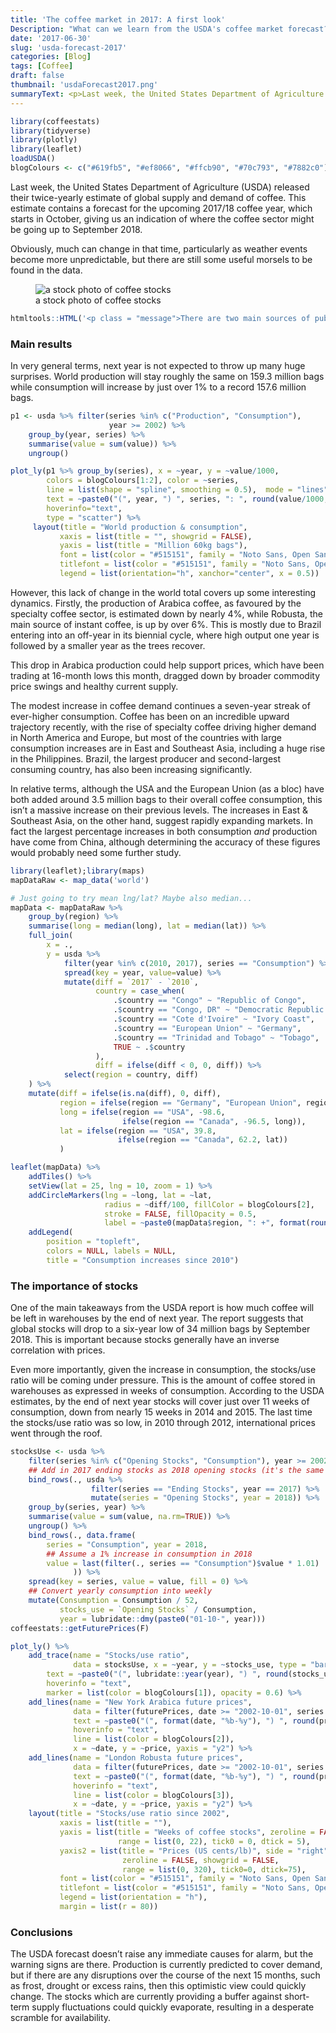 ```yaml
---
title: 'The coffee market in 2017: A first look'
Description: "What can we learn from the USDA's coffee market forecast?"
date: '2017-06-30'
slug: 'usda-forecast-2017'
categories: [Blog]
tags: [Coffee]
draft: false
thumbnail: 'usdaForecast2017.png'
summaryText: <p>Last week, the United States Department of Agriculture (USDA) released their twice-yearly estimate of global supply and demand of coffee. This estimate contains a forecast for the upcoming 2017/18 coffee year, which starts in October, giving us an indication of where the coffee sector might be going up to September 2018.<p>Obviously, much can change in that time, particularly as weather events become more unpredictable, but there are still some useful morsels to be found in the data.<p><img src="/img/coffee-stocks.png" alt="a stock photo of some coffee stocks" title="a stock photo of coffee stocks"/><p>
---
```


```r
library(coffeestats)
library(tidyverse)
library(plotly)
library(leaflet)
loadUSDA()
blogColours <- c("#619fb5", "#ef8066", "#ffcb90", "#70c793", "#7882c0")
```


Last week, the United States Department of Agriculture (USDA) released their twice-yearly estimate of global supply and demand of coffee. This estimate contains a forecast for the upcoming 2017/18 coffee year, which starts in October, giving us an indication of where the coffee sector might be going up to September 2018. 

Obviously, much can change in that time, particularly as weather events become more unpredictable, but there are still some useful morsels to be found in the data. 

![a stock photo of coffee stocks](/img/coffee-stocks.png "a stock photo of some coffee stocks")

```r
htmltools::HTML('<p class = "message">There are two main sources of publicly available statistics for the coffee sector: the USDA and the ICO (International Coffee Organization). The USDA is generally known for being on the higher side of production estimates, while the ICO is more conservative in its outlook and doesn\'t tend to release forecasts. The truth, as usual, is probably somewhere in between. </p>')
```

### Main results

In very general terms, next year is not expected to throw up many huge surprises. World production will stay roughly the same on 159.3 million bags while consumption will increase by just over 1% to a record 157.6 million bags. 

```r
p1 <- usda %>% filter(series %in% c("Production", "Consumption"),
                      year >= 2002) %>% 
    group_by(year, series) %>% 
    summarise(value = sum(value)) %>% 
    ungroup()
```
```r
plot_ly(p1 %>% group_by(series), x = ~year, y = ~value/1000, 
        colors = blogColours[1:2], color = ~series,
        line = list(shape = "spline", smoothing = 0.5),  mode = "lines",
        text = ~paste0("(", year, ") ", series, ": ", round(value/1000, 1), " million bags"),
        hoverinfo="text",
        type = "scatter") %>% 
     layout(title = "World production & consumption",
           xaxis = list(title = "", showgrid = FALSE),
           yaxis = list(title = "Million 60kg bags"),
           font = list(color = "#515151", family = "Noto Sans, Open Sans"),
           titlefont = list(color = "#515151", family = "Noto Sans, Open Sans", size = 15),
           legend = list(orientation="h", xanchor="center", x = 0.5))
```

However, this lack of change in the world total covers up some interesting dynamics. Firstly, the production of Arabica coffee, as favoured by the specialty coffee sector, is estimated down by nearly 4%, while Robusta, the main source of instant coffee, is up by over 6%. This is mostly due to Brazil entering into an off-year in its biennial cycle, where high output one year is followed by a smaller year as the trees recover.

This drop in Arabica production could help support prices, which have been trading at 16-month lows this month, dragged down by broader commodity price swings and healthy current supply.

The modest increase in coffee demand continues a seven-year streak of ever-higher consumption. Coffee has been on an incredible upward trajectory recently, with the rise of specialty coffee driving higher demand in North America and Europe, but most of the countries with large consumption increases are in East and Southeast Asia, including a huge rise in the Philippines. Brazil, the largest producer and second-largest consuming country, has also been increasing significantly. 

In relative terms, although the USA and the European Union (as a bloc) have both added around 3.5 million bags to their overall coffee consumption, this isn't a massive increase on their previous levels. The increases in East & Southeast Asia, on the other hand, suggest rapidly expanding markets. In fact the largest percentage increases in both consumption *and* production have come from China, although determining the accuracy of these figures would probably need some further study. 

```r
library(leaflet);library(maps)
mapDataRaw <- map_data('world')

# Just going to try mean lng/lat? Maybe also median...
mapData <- mapDataRaw %>% 
    group_by(region) %>% 
    summarise(long = median(long), lat = median(lat)) %>% 
    full_join(
        x = .,
        y = usda %>% 
            filter(year %in% c(2010, 2017), series == "Consumption") %>% 
            spread(key = year, value=value) %>% 
            mutate(diff = `2017` - `2010`,
                   country = case_when(
                       .$country == "Congo" ~ "Republic of Congo",
                       .$country == "Congo, DR" ~ "Democratic Republic of the Congo",
                       .$country == "Cote d'Ivoire" ~ "Ivory Coast",
                       .$country == "European Union" ~ "Germany",
                       .$country == "Trinidad and Tobago" ~ "Tobago",
                       TRUE ~ .$country
                   ),
                   diff = ifelse(diff < 0, 0, diff)) %>% 
            select(region = country, diff)
    ) %>% 
    mutate(diff = ifelse(is.na(diff), 0, diff),
           region = ifelse(region == "Germany", "European Union", region),
           long = ifelse(region == "USA", -98.6, 
                         ifelse(region == "Canada", -96.5, long)),
           lat = ifelse(region == "USA", 39.8,
                        ifelse(region == "Canada", 62.2, lat))
           )
```
```r
leaflet(mapData) %>% 
    addTiles() %>% 
    setView(lat = 25, lng = 10, zoom = 1) %>%
    addCircleMarkers(lng = ~long, lat = ~lat, 
                     radius = ~diff/100, fillColor = blogColours[2],
                     stroke = FALSE, fillOpacity = 0.5,
                     label = ~paste0(mapData$region, ": +", format(round(diff/1000, 1), big.mark = ","), " million bags")) %>% 
    addLegend(
        position = "topleft",
        colors = NULL, labels = NULL,
        title = "Consumption increases since 2010")
```

### The importance of stocks

One of the main takeaways from the USDA report is how much coffee will be left in warehouses by the end of next year. The report suggests that global stocks will drop to a six-year low of 34 million bags by September 2018. This is important because stocks generally have an inverse correlation with prices. 

Even more importantly, given the increase in consumption, the stocks/use ratio will be coming under pressure. This is the amount of coffee stored in warehouses as expressed in weeks of consumption. According to the USDA estimates, by the end of next year stocks will cover just over 11 weeks of consumption, down from nearly 15 weeks in 2014 and 2015. The last time the stocks/use ratio was so low, in 2010 through 2012, international prices went through the roof. 

```r
stocksUse <- usda %>% 
    filter(series %in% c("Opening Stocks", "Consumption"), year >= 2002) %>% 
    ## Add in 2017 ending stocks as 2018 opening stocks (it's the same thing)
    bind_rows(., usda %>% 
                  filter(series == "Ending Stocks", year == 2017) %>% 
                  mutate(series = "Opening Stocks", year = 2018)) %>% 
    group_by(series, year) %>% 
    summarise(value = sum(value, na.rm=TRUE)) %>% 
    ungroup() %>% 
    bind_rows(., data.frame(
        series = "Consumption", year = 2018, 
        ## Assume a 1% increase in consumption in 2018
        value = last(filter(., series == "Consumption")$value * 1.01)
              )) %>% 
    spread(key = series, value = value, fill = 0) %>% 
    ## Convert yearly consumption into weekly
    mutate(Consumption = Consumption / 52,
           stocks_use = `Opening Stocks` / Consumption,
           year = lubridate::dmy(paste0("01-10-", year)))
coffeestats::getFuturePrices(F)

```
```r
plot_ly() %>% 
    add_trace(name = "Stocks/use ratio",
              data = stocksUse, x = ~year, y = ~stocks_use, type = "bar",
        text = ~paste0("(", lubridate::year(year), ") ", round(stocks_use, 1), " weeks"), 
        hoverinfo = "text",
        marker = list(color = blogColours[1]), opacity = 0.6) %>% 
    add_lines(name = "New York Arabica future prices",
              data = filter(futurePrices, date >= "2002-10-01", series == "arabica"),
              text = ~paste0("(", format(date, "%b-%y"), ") ", round(price, 2), " US cents/lb"),
              hoverinfo = "text",
              line = list(color = blogColours[2]),
              x = ~date, y = ~price, yaxis = "y2") %>% 
    add_lines(name = "London Robusta future prices",
              data = filter(futurePrices, date >= "2002-10-01", series == "robusta"),
              text = ~paste0("(", format(date, "%b-%y"), ") ", round(price, 2), " US cents/lb"),
              hoverinfo = "text",
              line = list(color = blogColours[3]),
              x = ~date, y = ~price, yaxis = "y2") %>% 
    layout(title = "Stocks/use ratio since 2002",
           xaxis = list(title = ""),
           yaxis = list(title = "Weeks of coffee stocks", zeroline = FALSE,
                        range = list(0, 22), tick0 = 0, dtick = 5),
           yaxis2 = list(title = "Prices (US cents/lb)", side = "right", overlaying = "y",
                         zeroline = FALSE, showgrid = FALSE, 
                         range = list(0, 320), tick0=0, dtick=75),
           font = list(color = "#515151", family = "Noto Sans, Open Sans"),
           titlefont = list(color = "#515151", family = "Noto Sans, Open Sans", size = 15),
           legend = list(orientation = "h"),
           margin = list(r = 80))
```

### Conclusions

The USDA forecast doesn't raise any immediate causes for alarm, but the warning signs are there. Production is currently predicted to cover demand, but if there are any disruptions over the course of the next 15 months, such as frost, drought or excess rains, then this optimistic view could quickly change. The stocks which are currently providing a buffer against short-term supply fluctuations could quickly evaporate, resulting in a desperate scramble for availability. 
